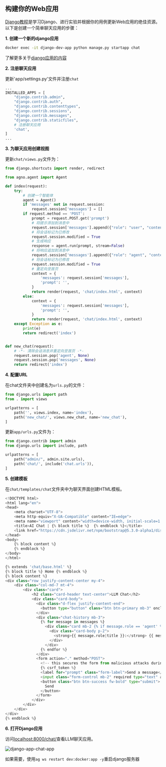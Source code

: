 ## 构建你的Web应用

[Django教程](https://docs.djangoproject.com/en/4.2/intro/tutorial01/)是学习Django、进行实验并根据你的用例更新Web应用的绝佳资源。以下是创建一个简单聊天应用的步骤：

**1. 创建一个新的django应用**

```bash
docker exec -it django-dev-app python manage.py startapp chat
```

<Note>

了解更多关于[django应用的内容](https://docs.djangoproject.com/en/4.2/intro/tutorial01/#creating-the-polls-app)

</Note>

**2. 注册聊天应用**

更新'app/settings.py'文件并注册`chat`

```python app/settings.py
...
INSTALLED_APPS = [
    "django.contrib.admin",
    "django.contrib.auth",
    "django.contrib.contenttypes",
    "django.contrib.sessions",
    "django.contrib.messages",
    "django.contrib.staticfiles",
    # 注册聊天应用
    'chat',
]
...
```

**3. 为聊天应用创建视图**

更新`chat/views.py`文件为：

```python chat/views.py
from django.shortcuts import render, redirect

from agno.agent import Agent

def index(request):
    try:
        # 创建一个智能体
        agent = Agent()
        if 'messages' not in request.session:
            request.session['messages'] = []
        if request.method == 'POST':
            prompt = request.POST.get('prompt')
            # 将提示添加到消息中
            request.session['messages'].append({"role": "user", "content": prompt})
            # 将会话标记为已修改
            request.session.modified = True
            # 生成响应
            response = agent.run(prompt, stream=False)
            # 将响应追加到消息中
            request.session['messages'].append({"role": "agent", "content": response})
            # 将会话标记为已修改
            request.session.modified = True
            # 重定向至首页
            context = {
                'messages': request.session['messages'],
                'prompt': '',
            }
            return render(request, 'chat/index.html', context)
        else:
            context = {
                'messages': request.session['messages'],
                'prompt': '',
            }
            return render(request, 'chat/index.html', context)
    except Exception as e:
        print(e)
        return redirect('index')


def new_chat(request):
    # -*- 清除会话消息并重定向至首页 -*-
    request.session.pop('agent', None)
    request.session.pop('messages', None)
    return redirect('index')
```

**4. 配置URL**

在chat文件夹中创建名为`urls.py`的文件：

```python chat/urls.py
from django.urls import path
from . import views

urlpatterns = [
    path('', views.index, name='index'),
    path('new_chat/', views.new_chat, name='new_chat'),
]
```

更新`app/urls.py`文件为：

```python app/urls.py
from django.contrib import admin
from django.urls import include, path

urlpatterns = [
    path("admin/", admin.site.urls),
    path('chat/', include('chat.urls')),
]
```

**5. 创建模板**

在`chat/templates/chat`文件夹中为聊天界面创建HTML模板。

```python chat/templates/chat/base.html
<!DOCTYPE html>
<html lang="en">
<head>
    <meta charset="UTF-8">
    <meta http-equiv="X-UA-Compatible" content="IE=edge">
    <meta name="viewport" content="width=device-width, initial-scale=1.0">
    <title>AI Chat | {% block title %}  {% endblock %}</title>
    <link href="https://cdn.jsdelivr.net/npm/bootstrap@5.3.0-alpha1/dist/css/bootstrap.min.css" rel="stylesheet">
</head>
<body>
    {% block content %}
    {% endblock %}
</body>
</html>
```

```python chat/templates/chat/index.html
{% extends 'chat/base.html' %}
{% block title %} Home {% endblock %}
{% block content %}
<div class="row justify-content-center my-4">
    <div class="col-md-7 mt-4">
        <div class="card">
            <h2 class="card-header text-center">LLM Chat</h2>
            <div class="card-body">
              <div class="d-flex justify-content-end">
                <button type="button" class="btn btn-primary mb-3" onclick="location.href='{% url 'new_chat' %}'">New Chat</button>
              </div>
              <div class="chat-history mb-3">
                {% for message in messages %}
                  <div class="card mb-2 {% if message.role == 'agent' %}bg-success text-white{% endif %}">
                    <div class="card-body p-2">
                      <strong>{{ message.role|title }}:</strong> {{ message.content|linebreaksbr }}
                    </div>
                  </div>
                {% endfor %}
              </div>
              <form action="." method="POST">
                <!-- this secures the form from malicious attacks during submission -->
                {% csrf_token %}
                <label for="prompt" class="form-label">Send a message</label>
                <input class="form-control mb-2" required type="text" autofocus="autofocus" name="prompt" value="{{ prompt }}" id="">
                <button class="btn btn-success fw-bold" type="submit">
                  Send
                </button>
              </form>
            </div>
        </div>
    </div>
</div>
{% endblock %}
```

**6. 打开Django应用**

访问[localhost:8000/chat/](http://localhost:8000/chat/)查看LLM聊天应用。

![django-app-chat-app](/images/django-app-chat-app.png)

<Note>

如果需要，使用`ag ws restart dev:docker:app -y`重启django服务器

</Note>